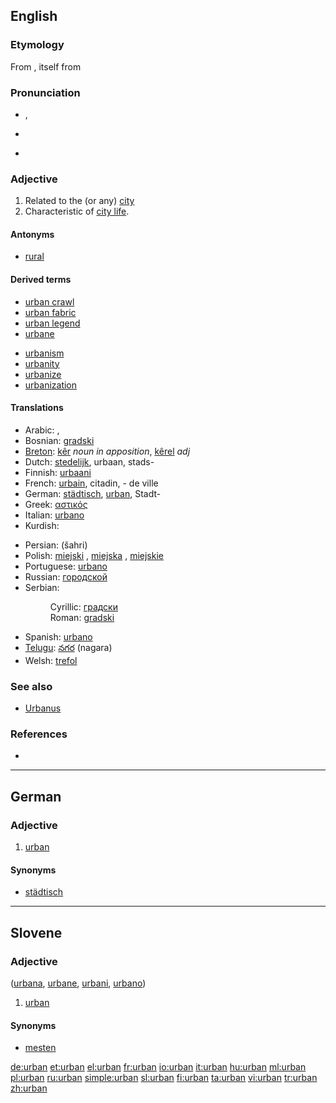 ==English==

===Etymology===
From {{etyl|la}} {{term|urbanus|lang=la}}, itself from {{term|urbs||city|lang=la}}

===Pronunciation===
* {{a|UK}} {{IPA|/ˈɜːɹbən/}}, {{SAMPA|/"3:rb@n/}}
*: {{rhymes|ɜː(r)bən}}
* {{a|US}} {{IPA|/ˈɝbən/}}
* {{hyphenation|ur|ban}}

===Adjective===
{{en-adj}}

# Related to the (or any) [[city]]
# Characteristic of [[city life]].

====Antonyms====
* [[rural]]

====Derived terms====
{{top2}}
* [[urban crawl]]
* [[urban fabric]]
* [[urban legend]]
* [[urbane]]
{{mid2}}
* [[urbanism]]
* [[urbanity]]
* [[urbanize]]
* [[urbanization]]
{{bottom}}

====Translations====
{{trans-top|of the city; characteristic of city life}}
* Arabic: {{Arab|[[حضري]]}}, {{Arab|[[متمدن]]}}
* Bosnian: [[gradski]] {{m}}
* [[Breton]]: [[kêr]] ''noun in apposition'', [[kêrel]] ''adj''
* Dutch: [[stedelijk]], urbaan, stads-
* Finnish: [[urbaani]]
* French: [[urbain]], citadin, - de ville
* German: [[städtisch]], [[urban#German|urban]], Stadt-
* Greek: [[αστικός]] {{m}}
* Italian: [[urbano]] {{m}}
* Kurdish: {{ku-Arab|[[شارستانی]]}}
{{trans-mid}}
* Persian: {{fa-Arab|[[شهری]]}} (šahri)
* Polish: [[miejski]] {{m}}, [[miejska]] {{f}}, [[miejskie]] {{n}}
* Portuguese: [[urbano]]
* Russian: [[городской]] {{m}}
* Serbian:
*: Cyrillic: [[градски]] {{m}}
*: Roman: [[gradski#Serbian|gradski]] {{m}}
* Spanish: [[urbano]]
* [[Telugu]]: [[నగర]] (nagara)
* Welsh: [[trefol]]
{{trans-bottom}}

===See also===
* [[Urbanus]]

===References===
* {{R:Websters}}

----

==German==

===Adjective===
{{de-adj|comparative=urbaner|superlative=urbansten}}

# [[urban#English|urban]]

====Synonyms====
* [[städtisch]]

----

==Slovene==

===Adjective===
{{sl-adj|-}} ([[urbana]], [[urbane]], [[urbani]], [[urbano]])

# [[urban#English|urban]]

====Synonyms====
* [[mesten]]

[[de:urban]]
[[et:urban]]
[[el:urban]]
[[fr:urban]]
[[io:urban]]
[[it:urban]]
[[hu:urban]]
[[ml:urban]]
[[pl:urban]]
[[ru:urban]]
[[simple:urban]]
[[sl:urban]]
[[fi:urban]]
[[ta:urban]]
[[vi:urban]]
[[tr:urban]]
[[zh:urban]]